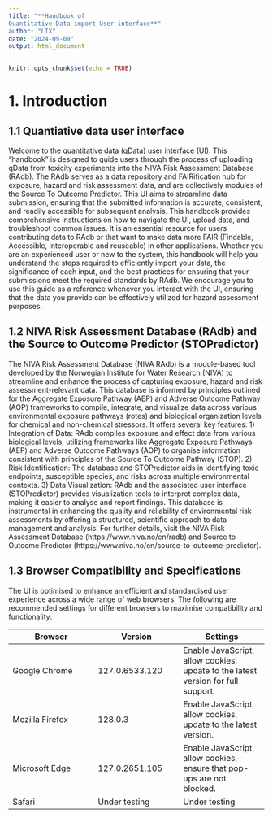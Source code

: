 ```yaml
---
title: "**Handbook of
Quantitative Data import User interface**"
author: "LIX"
date: "2024-09-09"
output: html_document
---
```


```r
knitr::opts_chunk$set(echo = TRUE)
```



# **1. Introduction**

## **1.1 Quantiative data user interface**
Welcome to the quantitative data (qData) user interface (UI). This "handbook" is designed to guide users through the process of uploading qData from toxicity experiments into the NIVA Risk Assessment Database (RAdb). The RAdb serves as a data repository and FAIRification hub for exposure, hazard and risk assessment data, and are collectively modules of the Source To Outcome Predictor. 
This UI aims to streamline data submission, ensuring that the submitted information is accurate, consistent, and readily accessible for subsequent analysis. This handbook provides comprehensive instructions on how to navigate the UI, upload data, and troubleshoot common issues. It is an essential resource for users contributing data to RAdb or that want to make data more FAIR (Findable, Accessible, Interoperable and reuseable) in other applications.
Whether you are an experienced user or new to the system, this handbook will help you understand the steps required to efficiently import your data, the significance of each input, and the best practices for ensuring that your submissions meet the required standards by RAdb. We encourage you to use this guide as a reference whenever you interact with the UI, ensuring that the data you provide can be effectively utilized for hazard assessment purposes.

## **1.2 NIVA Risk Assessment Database (RAdb) and the Source to Outcome Predictor (STOPredictor)**
The NIVA Risk Assessment Database (NIVA RAdb) is a module-based tool developed by the Norwegian Institute for Water Research (NIVA) to streamline and enhance the process of capturing exposure, hazard and risk assessment-relevant data. This database is informed by principles outlined for the Aggregate Exposure Pathway (AEP) and Adverse Outcome Pathway (AOP) frameworks to compile, integrate, and visualize data across various environmental exposure pathways (rotes) and biological organization levels for chemical and non-chemical stressors. It offers several key features:
1)	Integration of Data: RAdb compiles exposure and effect data from various biological levels, utilizing frameworks like Aggregate Exposure Pathways (AEP) and Adverse Outcome Pathways (AOP) to organise information consistent with principles of the Source To Outcome Pathway (STOP).
2)	Risk Identification: The database and STOPredictor aids in identifying toxic endpoints, susceptible species, and risks across multiple environmental contexts.
3)	Data Visualization: RAdb and the associated user interface (STOPredictor) provides visualization tools to interpret complex data, making it easier to analyse and report findings.
This database is instrumental in enhancing the quality and reliability of environmental risk assessments by offering a structured, scientific approach to data management and analysis. For further details, visit the NIVA Risk  Assessment Database (https://www.niva.no/en/radb) and Source to Outcome Predictor (https://www.niva.no/en/source-to-outcome-predictor).

## **1.3 Browser Compatibility and Specifications**
The UI is optimised to enhance an efficient and standardised user experience across a wide range of web browsers. The following are recommended settings for different browsers to maximise compatibility and functionality:

| Browser | Version | Settings |
|----------|----------|----------|
| Google Chrome   | 127.0.6533.120    | Enable JavaScript, allow cookies, update to the latest version for full support. |
| Mozilla Firefox   | 128.0.3  | Enable JavaScript, allow cookies, update to the latest version.  |
| Microsoft Edge   | 127.0.2651.105    | Enable JavaScript, allow cookies, ensure that pop-ups are not blocked.   |
| Safari   | Under testing   | Under testing  |
